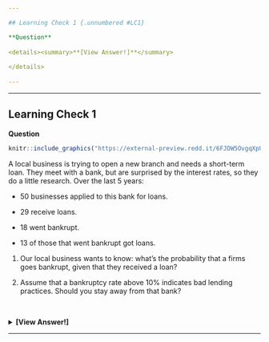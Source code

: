 ```yaml
---

## Learning Check 1 {.unnumbered #LC1}

**Question**
  
<details><summary>**[View Answer!]**</summary>
  
</details>
  
---
```



---

## Learning Check 1 {.unnumbered #LC1}

**Question**
  
```r
knitr::include_graphics("https://external-preview.redd.it/6FJDW5OvgqXpUjFutYDMX18UZH6oGLlu_LY8Qlf-1Rs.jpg", dpi = 100)
```

A local business is trying to open a new branch and needs a short-term loan. They meet with a bank, but are surprised by the interest rates, so they do a little research. Over the last 5 years:

- 50 businesses applied to this bank for loans.

- 29 receive loans.

- 18 went bankrupt.

- 13 of those that went bankrupt got loans.

1. Our local business wants to know: what's the probability that a firms goes bankrupt, given that they received a loan? 

2. Assume that a bankruptcy rate above 10% indicates bad lending practices. Should you stay away from that bank?

<br>

<details><summary>**[View Answer!]**</summary>

We know the following:

```r
# The probability of getting a loan (13) given that you went bankrupt (18)
p_loan_bankrupt <- 13 / 18
# Probability of going bankrupt (18), whether or not you got a loan (50)
p_bankrupt <- 18 / 50
# Probability of NOT going bankrupt (50 - 18 = 32), whether or not you got a loan (50)
p_no_bankrupt <- 32 / 50
# Probability of getting a loan (29), whether or not you go bankrupt (50)
p_loan <- 29 / 50
# Probability you get a loan (26), given that you don't go bankrupt (32)
p_loan_no_bankrupt <- 26 / 32

# Apply Bayes Rule
p_bankrupt_loan <- p_loan_bankrupt * p_bankrupt /
  (p_loan_bankrupt * p_bankrupt + p_loan_no_bankrupt * p_no_bankrupt)
# Check!
p_bankrupt_loan
```
Looks like there is a 33% chance that you will go bankrupt if you get a loan. That's much higher than 10%. Maybe be a little wary of that bank?

```r
firms <- tibble(
  bankrupt = c("no", "no", "no", "yes", "no", "yes", "yes", "yes", "no", "no", "yes", 
              "no", "no", "no", "yes", "yes", "no", "yes", "no", "no", "yes", "no", 
              "no", "yes", "no", "yes", "no", "no", "no", "yes", "no", "no", "no", 
              "yes", "yes", "no", "no", "no", "no", "no", "no", "yes", "yes", "yes", 
              "no", "no", "no", "no", "yes", "no") %>% factor(levels = c("yes", "no")),
  loan = c("yes", "yes", "yes", "yes", "yes", "no", "yes", "yes", "no", "yes", "yes", 
            "yes", "yes", "yes", "no", "no", "yes", "yes", "yes", "yes", "yes", "yes", 
            "yes", "no", "yes", "yes", "no", "yes", "yes", "yes", "yes", "yes", "yes", 
            "yes", "yes", "no", "yes", "no", "yes", "yes", "yes", "yes", "yes", "yes", 
            "no", "yes", "yes", "yes", "no", "no") %>% factor(levels=  c("yes", "no")))

firms %>% table()

# What's the likelihood that they would default if they receive a loan?
firms %>% 
  summarize(
    # The goal (posterior)
    p_bankrupt_loan = sum(bankrupt == "yes" & loan == "yes") / sum(loan == "yes"),
    # The data
    p_loan_bankrupt = sum(loan == "yes" & bankrupt == "yes") / sum(bankrupt == "yes"),
    p_loan_no_bankrupt = sum(loan == "yes" & bankrupt == "no") / sum(bankrupt == "no"),
    p_bankrupt = sum(bankrupt == "yes") / sum(loan == "yes" | loan == "no"),
    p_no_bankrupt = sum(bankrupt == "no") / sum(loan == "yes" | loan == "no"),
    # Now recalculate the goal, using the data we have collected.
    # Does 'bayes' equal 'p_bankrupt_loan'?
    bayes = p_loan_bankrupt * p_bankrupt / (p_loan_bankrupt * p_bankrupt + p_loan_no_bankrupt * p_no_bankrupt))
```

```r
# Clear excess data
remove(firms, p_loan_bankrupt, p_bankrupt, p_no_bankrupt, p_loan, p_loan_no_bankrupt, p_bankrupt_loan)
```

```r
# Clear excess data
remove(orders, p_coffee, p_scone, p_coffee_no_scone, p_coffee_scone, p_scone_coffee)
```
  
</details>
  
---